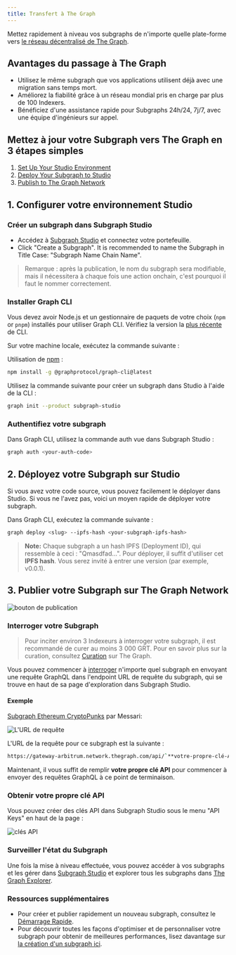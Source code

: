 ```yaml
---
title: Transfert à The Graph
---
```


Mettez rapidement à niveau vos subgraphs de n'importe quelle plate-forme vers [le réseau décentralisé de The Graph](https://thegraph.com/networks/).

## Avantages du passage à The Graph

- Utilisez le même subgraph que vos applications utilisent déjà avec une migration sans temps mort.
- Améliorez la fiabilité grâce à un réseau mondial pris en charge par plus de 100 Indexers.
- Bénéficiez d'une assistance rapide pour Subgraphs 24h/24, 7j/7, avec une équipe d'ingénieurs sur appel.

## Mettez à jour votre Subgraph vers The Graph en 3 étapes simples

1. [Set Up Your Studio Environment](/subgraphs/cookbook/transfer-to-the-graph/#1-set-up-your-studio-environment)
2. [Deploy Your Subgraph to Studio](/subgraphs/cookbook/transfer-to-the-graph/#2-deploy-your-subgraph-to-studio)
3. [Publish to The Graph Network](/subgraphs/cookbook/transfer-to-the-graph/#publish-your-subgraph-to-the-graphs-decentralized-network)

## 1. Configurer votre environnement Studio

### Créer un subgraph dans Subgraph Studio

- Accédez à [Subgraph Studio](https://thegraph.com/studio/) et connectez votre portefeuille.
- Click "Create a Subgraph". It is recommended to name the Subgraph in Title Case: "Subgraph Name Chain Name".

> Remarque : après la publication, le nom du subgraph sera modifiable, mais il nécessitera à chaque fois une action onchain, c'est pourquoi il faut le nommer correctement.

### Installer Graph CLI

Vous devez avoir Node.js et un gestionnaire de paquets de votre choix (`npm` or `pnpm`) installés pour utiliser Graph CLI. Vérifiez la version la [plus récente](https://github.com/graphprotocol/graph-tooling/releases?q=%40graphprotocol%2Fgraph-cli&expanded=true) de CLI.

Sur votre machine locale, exécutez la commande suivante :

Utilisation de [npm](https://www.npmjs.com/) :

```sh
npm install -g @graphprotocol/graph-cli@latest
```

Utilisez la commande suivante pour créer un subgraph dans Studio à l'aide de la CLI :

```sh
graph init --product subgraph-studio
```

### Authentifiez votre subgraph

Dans Graph CLI, utilisez la commande auth vue dans Subgraph Studio :

```sh
graph auth <your-auth-code>
```

## 2. Déployez votre Subgraph sur Studio

Si vous avez votre code source, vous pouvez facilement le déployer dans Studio. Si vous ne l'avez pas, voici un moyen rapide de déployer votre subgraph.

Dans Graph CLI, exécutez la commande suivante :

```sh
graph deploy <slug> --ipfs-hash <your-subgraph-ipfs-hash>

```

> **Note:** Chaque subgraph a un hash IPFS (Deployment ID), qui ressemble à ceci : "Qmasdfad...". Pour déployer, il suffit d'utiliser cet **IPFS hash**. Vous serez invité à entrer une version (par exemple, v0.0.1).

## 3. Publier votre Subgraph sur The Graph Network

![bouton de publication](/img/publish-sub-transfer.png)

### Interroger votre Subgraph

> Pour inciter environ 3 Indexeurs à interroger votre subgraph, il est recommandé de curer au moins 3 000 GRT. Pour en savoir plus sur la curation, consultez [Curation](/resources/roles/curating/) sur The Graph.

Vous pouvez commencer à [interroger](/subgraphs/querying/introduction/) n'importe quel subgraph en envoyant une requête GraphQL dans l'endpoint URL de requête du subgraph, qui se trouve en haut de sa page d'exploration dans Subgraph Studio.

#### Exemple

[Subgraph Ethereum CryptoPunks](https://thegraph.com/explorer/subgraphs/HdVdERFUe8h61vm2fDyycHgxjsde5PbB832NHgJfZNqK) par Messari:

![L'URL de requête](/img/cryptopunks-screenshot-transfer.png)

L'URL de la requête pour ce subgraph est la suivante :

```sh
https://gateway-arbitrum.network.thegraph.com/api/`**votre-propre-clé-Api**`/subgraphs/id/HdVdERFUe8h61vm2fDyycgxjsde5PbB832NHgJfZNqK
```

Maintenant, il vous suffit de remplir **votre propre clé API** pour commencer à envoyer des requêtes GraphQL à ce point de terminaison.

### Obtenir votre propre clé API

Vous pouvez créer des clés API dans Subgraph Studio sous le menu "API Keys" en haut de la page :

![clés API](/img/Api-keys-screenshot.png)

### Surveiller l'état du Subgraph

Une fois la mise à niveau effectuée, vous pouvez accéder à vos subgraphs et les gérer dans [Subgraph Studio](https://thegraph.com/studio/) et explorer tous les subgraphs dans [The Graph Explorer](https://thegraph.com/networks/).

### Ressources supplémentaires

- Pour créer et publier rapidement un nouveau subgraph, consultez le [Démarrage Rapide](/subgraphs/quick-start/).
- Pour découvrir toutes les façons d'optimiser et de personnaliser votre subgraph pour obtenir de meilleures performances, lisez davantage sur [la création d'un subgraph ici](/developing/creating-a-subgraph/).
